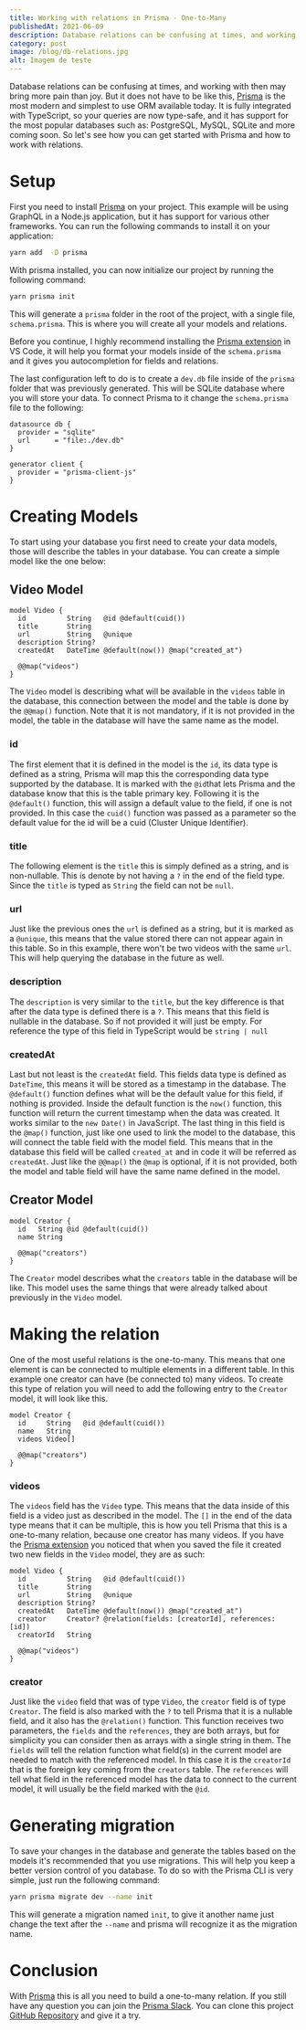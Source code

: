 ```yaml
---
title: Working with relations in Prisma - One-to-Many
publishedAt: 2021-06-09
description: Database relations can be confusing at times, and working with then may bring more pain than joy. But it does not have to be like this.
category: post
image: /blog/db-relations.jpg
alt: Imagem de teste
---
```


Database relations can be confusing at times, and working with then may bring more pain than joy. But it does not have to be like this, [Prisma](https://www.prisma.io/?utm_source=Prisma%20Ambassador&utm_medium=Blog%20post&utm_campaign=Prisma%20AP%20Daniel%20Olavio%20Ferreira) is the most modern and simplest to use ORM available today. It is fully integrated with TypeScript, so your queries are now type-safe, and it has support for the most popular databases such as: PostgreSQL, MySQL, SQLite and more coming soon. So let's see how you can get started with Prisma and how to work with relations.

# Setup

First you need to install [Prisma](https://www.prisma.io/?utm_source=Prisma%20Ambassador&utm_medium=Blog%20post&utm_campaign=Prisma%20AP%20Daniel%20Olavio%20Ferreira) on your project. This example will be using GraphQL in a Node.js application, but it has support for various other frameworks. You can run the following commands to install it on your application:

```bash
yarn add  -D prisma
```

With prisma installed, you can now initialize our project by running the following command:

```bash
yarn prisma init
```

This will generate a `prisma` folder in the root of the project, with a single file, `schema.prisma`. This is where you will create all your models and relations.

Before you continue, I highly recommend installing the [Prisma extension](https://marketplace.visualstudio.com/items?itemName=Prisma.prisma) in VS Code, it will help you format your models inside of the `schema.prisma` and it gives you autocompletion for fields and relations.

The last configuration left to do is to create a `dev.db` file inside of the `prisma` folder that was previously generated. This will be SQLite database where you will store your data. To connect Prisma to it change the `schema.prisma` file to the following:

```prisma
datasource db {
  provider = "sqlite"
  url      = "file:./dev.db"
}

generator client {
  provider = "prisma-client-js"
}
```

# Creating Models

To start using your database you first need to create your data models, those will describe the tables in your database. You can create a simple model like the one below:

## Video Model

```prisma
model Video {
  id          String   @id @default(cuid())
  title       String
  url         String   @unique
  description String?
  createdAt   DateTime @default(now()) @map("created_at")

  @@map("videos")
}
```

The `Video` model is describing what will be available in the `videos` table in the database, this connection between the model and the table is done by the `@@map()` function. Note that it is not mandatory, if it is not provided in the model, the table in the database will have the same name as the model.

### id

The first element that it is defined in the model is the `id`, its data type is defined as a string, Prisma will map this the corresponding data type supported by the database. It is marked with the `@id`that lets Prisma and the database know that this is the table primary key. Following it is the `@default()` function, this will assign a default value to the field, if one is not provided. In this case the `cuid()` function was passed as a parameter so the default value for the id will be a cuid (Cluster Unique Identifier).

### title

The following element is the `title` this is simply defined as a string, and is non-nullable. This is denote by not having a `?` in the end of the field type. Since the `title` is typed as `String` the field can not be `null`.

### url

Just like the previous ones the `url` is defined as a string, but it is marked as a `@unique`, this means that the value stored there can not appear again in this table. So in this example, there won't be two videos with the same `url`. This will help querying the database in the future as well.

### description

The `description` is very similar to the `title`, but the key difference is that after the data type is defined there is a `?`. This means that this field is nullable in the database. So if not provided it will just be empty. For reference the type of this field in TypeScript would be `string | null`

### createdAt

Last but not least is the `createdAt` field. This fields data type is defined as `DateTime`, this means it will be stored as a timestamp in the database. The `@default()` function defines what will be the default value for this field, if nothing is provided. Inside the default function is the `now()` function, this function will return the current timestamp when the data was created. It works similar to the `new Date()` in JavaScript. The last thing in this field is the `@map()` function, just like one used to link the model to the database, this will connect the table field with the model field. This means that in the database this field will be called `created_at` and in code it will be referred as `createdAt`. Just like the `@@map()` the `@map` is optional, if it is not provided, both the model and table field will have the same name defined in the model.

## Creator Model

```prisma
model Creator {
  id   String @id @default(cuid())
  name String

  @@map("creators")
}
```

The `Creator` model describes what the `creators` table in the database will be like. This model uses the same things that were already talked about previously in the `Video` model.

# Making the relation

One of the most useful relations is the one-to-many. This means that one element is can be connected to multiple elements in a different table. In this example one creator can have (be connected to) many videos. To create this type of relation you will need to add the following entry to the `Creator` model, it will look like this.

```prisma
model Creator {
  id     String   @id @default(cuid())
  name   String
  videos Video[]

  @@map("creators")
}
```

### videos

The `videos` field has the `Video` type. This means that the data inside of this field is a video just as described in the model. The `[]` in the end of the data type means that it can be multiple, this is how you tell Prisma that this is a one-to-many relation, because one creator has many videos. If you have the [Prisma extension](https://marketplace.visualstudio.com/items?itemName=Prisma.prisma) you noticed that when you saved the file it created two new fields in the `Video` model, they are as such:

```prisma
model Video {
  id          String   @id @default(cuid())
  title       String
  url         String   @unique
  description String?
  createdAt   DateTime @default(now()) @map("created_at")
  creator     Creator? @relation(fields: [creatorId], references: [id])
  creatorId   String

  @@map("videos")
}
```

### creator

Just like the `video` field that was of type `Video`, the `creator` field is of type `Creator`. The field is also marked with the `?` to tell Prisma that it is a nullable field, and it also has the `@relation()` function. This function receives two parameters, the `fields` and the `references`, they are both arrays, but for simplicity you can consider then as arrays with a single string in them. The `fields` will tell the relation function what field(s) in the current model are needed to match with the referenced model. In this case it is the `creatorId` that is the foreign key coming from the `creators` table. The `references` will tell what field in the referenced model has the data to connect to the current model, it will usually be the field marked with the `@id`.

# Generating migration

To save your changes in the database and generate the tables based on the models it's recommended that you use migrations. This will help you keep a better version control of you database. To do so with the Prisma CLI is very simple, just run the following command:

```bash
yarn prisma migrate dev --name init
```

This will generate a migration named `init`, to give it another name just change the text after the `--name` and prisma will recognize it as the migration name.

# Conclusion

With [Prisma](https://www.prisma.io/?utm_source=Prisma%20Ambassador&utm_medium=Blog%20post&utm_campaign=Prisma%20AP%20Daniel%20Olavio%20Ferreira) this is all you need to build a one-to-many relation. If you still have any question you can join the [Prisma Slack](https://slack.prisma.io/). You can clone this project [GitHub Repository](https://github.com/danielolaviobr/prisma-one-to-many-example) and give it a try.
